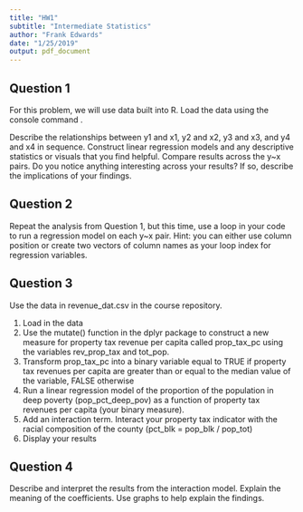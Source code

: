 ```yaml
---
title: "HW1"
subtitle: "Intermediate Statistics"
author: "Frank Edwards"
date: "1/25/2019"
output: pdf_document
---
```


## Question 1

For this problem, we will use data built into R. Load the data using the console command \texttt{data(anscombe)}. 

Describe the relationships between y1 and x1, y2 and x2, y3 and x3, and y4 and x4 in sequence. Construct linear regression models and any descriptive statistics or visuals that you find helpful. Compare results across the y~x pairs. Do you notice anything interesting across your results? If so, describe the implications of your findings.

## Question 2

Repeat the analysis from Question 1, but this time, use a loop in your code to run a regression model on each y~x pair. Hint: you can either use column position or create two vectors of column names as your loop index for regression variables. 

## Question 3

Use the data in revenue_dat.csv in the course repository. 

1. Load in the data
2. Use the mutate() function in the dplyr package to construct a new measure for property tax revenue per capita called prop_tax_pc using the variables rev_prop_tax and tot_pop.
3. Transform prop_tax_pc into a binary variable equal to TRUE if property tax revenues per capita are greater than or equal to the median value of the variable, FALSE otherwise
4. Run a linear regression model of the proportion of the population in deep poverty (pop_pct_deep_pov) as a function of property tax revenues per capita (your binary measure).
5. Add an interaction term. Interact your property tax indicator with the racial composition of the county (pct_blk = pop_blk / pop_tot)
6. Display your results

## Question 4

Describe and interpret the results from the interaction model. Explain the meaning of the coefficients. Use graphs to help explain the findings. 
